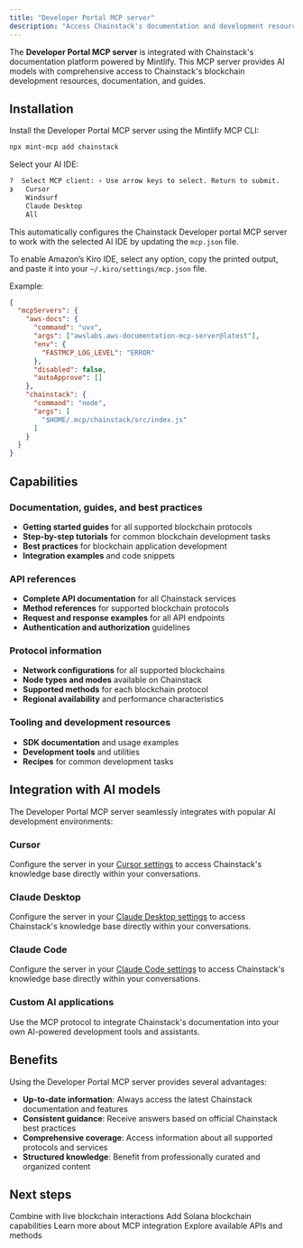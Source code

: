 ```yaml
---
title: "Developer Portal MCP server"
description: "Access Chainstack's documentation and development resources through the Developer Portal MCP server"
---
```


The **Developer Portal MCP server** is integrated with Chainstack's documentation platform powered by Mintlify. This MCP server provides AI models with comprehensive access to Chainstack's blockchain development resources, documentation, and guides.

## Installation

Install the Developer Portal MCP server using the Mintlify MCP CLI:

```bash
npx mint-mcp add chainstack
```

Select your AI IDE:

```bash
?  Select MCP client: › Use arrow keys to select. Return to submit.
❯   Cursor
    Windsurf
    Claude Desktop
    All
```

This automatically configures the Chainstack Developer portal MCP server to work with the selected AI IDE by updating the `mcp.json` file.

To enable Amazon’s Kiro IDE, select any option, copy the printed output, and paste it into your `~/.kiro/settings/mcp.json` file.

Example:

```json
{
  "mcpServers": {
    "aws-docs": {
      "command": "uvx",
      "args": ["awslabs.aws-documentation-mcp-server@latest"],
      "env": {
        "FASTMCP_LOG_LEVEL": "ERROR"
      },
      "disabled": false,
      "autoApprove": []
    },
    "chainstack": {
      "command": "node",
      "args": [
        "$HOME/.mcp/chainstack/src/index.js"
      ]
    }
  }
}
```

## Capabilities

### Documentation, guides, and best practices
- **Getting started guides** for all supported blockchain protocols
- **Step-by-step tutorials** for common blockchain development tasks
- **Best practices** for blockchain application development
- **Integration examples** and code snippets

### API references
- **Complete API documentation** for all Chainstack services
- **Method references** for supported blockchain protocols
- **Request and response examples** for all API endpoints
- **Authentication and authorization** guidelines

### Protocol information
- **Network configurations** for all supported blockchains
- **Node types and modes** available on Chainstack
- **Supported methods** for each blockchain protocol
- **Regional availability** and performance characteristics

### Tooling and development resources
- **SDK documentation** and usage examples
- **Development tools** and utilities
- **Recipes** for common development tasks

## Integration with AI models

The Developer Portal MCP server seamlessly integrates with popular AI development environments:

### Cursor
Configure the server in your [Cursor settings](https://docs.cursor.com/context/model-context-protocol) to access Chainstack's knowledge base directly within your conversations.

### Claude Desktop
Configure the server in your [Claude Desktop settings](https://modelcontextprotocol.io/quickstart/user) to access Chainstack's knowledge base directly within your conversations.

### Claude Code
Configure the server in your [Claude Code settings](https://docs.anthropic.com/en/docs/claude-code/mcp) to access Chainstack's knowledge base directly within your conversations.

### Custom AI applications
Use the MCP protocol to integrate Chainstack's documentation into your own AI-powered development tools and assistants.

## Benefits

Using the Developer Portal MCP server provides several advantages:

- **Up-to-date information**: Always access the latest Chainstack documentation and features
- **Consistent guidance**: Receive answers based on official Chainstack best practices
- **Comprehensive coverage**: Access information about all supported protocols and services
- **Structured knowledge**: Benefit from professionally curated and organized content

## Next steps

<CardGroup cols={2}>
  <Card title="EVM MCP server" href="/docs/evm-mcp-server">
    Combine with live blockchain interactions
  </Card>
  <Card title="Solana MCP server" href="/docs/solana-mcp-server">
    Add Solana blockchain capabilities
  </Card>
  <Card title="Mintlify MCP documentation" href="https://mintlify.com/docs/mcp" icon="external-link">
    Learn more about MCP integration
  </Card>
  <Card title="Chainstack API documentation" href="/reference/blockchain-apis">
    Explore available APIs and methods
  </Card>
</CardGroup> 